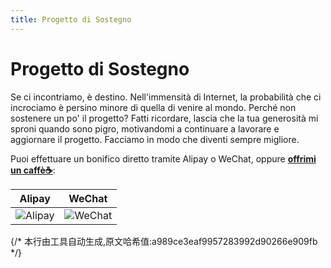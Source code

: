 ```yaml
---
title: Progetto di Sostegno
---
```

# Progetto di Sostegno

Se ci incontriamo, è destino. Nell'immensità di Internet, la probabilità che ci incrociamo è persino minore di quella di venire al mondo. Perché non sostenere un po' il progetto? Fatti ricordare, lascia che la tua generosità mi sproni quando sono pigro, motivandomi a continuare a lavorare e aggiornare il progetto. Facciamo in modo che diventi sempre migliore.

Puoi effettuare un bonifico diretto tramite Alipay o WeChat, oppure [**offrimi un caffè☕**](https://ko-fi.com/chrislearn):

| Alipay | WeChat |
|-------|------|
| ![Alipay](/images/alipay.png) | ![WeChat](/images/weixin.png) |
{/* 本行由工具自动生成,原文哈希值:a989ce3eaf9957283992d90266e909fb */}